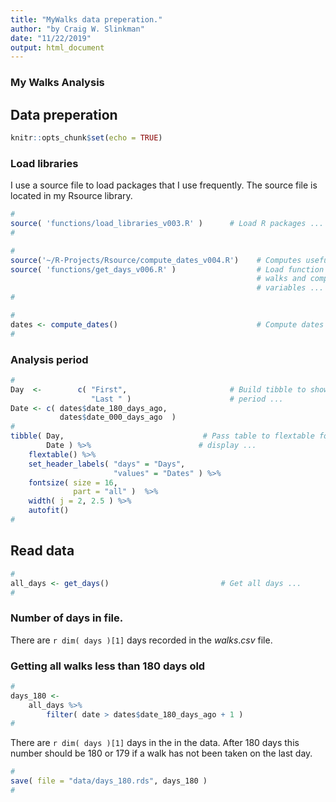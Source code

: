 ```yaml
---
title: "MyWalks data preperation."
author: "by Craig W. Slinkman"
date: "11/22/2019"
output: html_document
---
```


### My Walks Analysis 

## Data preperation  

```r
knitr::opts_chunk$set(echo = TRUE)
```

### Load libraries 
I use a source file to load packages that I use frequently.  The source file is
located in my Rsource library.


```r
#
source( 'functions/load_libraries_v003.R' )      # Load R packages ...
#
```

```r
#
source('~/R-Projects/Rsource/compute_dates_v004.R')    # Computes useful dates ...
source( 'functions/get_days_v006.R' )                  # Load function to read ...
                                                       # walks and compute derived
                                                       # variables ...
#
```

```r
#
dates <- compute_dates()                               # Compute dates lilely to be                                                           # frquently used ...
#
```
              
### Analysis period 
 
```r
#
Day  <-        c( "First",                       # Build tibble to show analysis
                  "Last " )                      # period ...
Date <- c( dates$date_180_days_ago,      
           dates$date_000_days_ago  )
#
tibble( Day,                               # Pass table to flextable for
        Date ) %>%                        # display ...
    flextable() %>% 
    set_header_labels( "days" = "Days",
                       "values" = "Dates" ) %>% 
    fontsize( size = 16,
              part = "all" )  %>% 
    width( j = 2, 2.5 ) %>% 
    autofit()
#
```
 
## Read data 

```r
#
all_days <- get_days()                         # Get all days ...
#
```

### Number of days in file.

There are `r dim( days )[1]` days recorded in the $walks.csv$ file. 

### Getting all walks less than 180 days old

```r
#
days_180 <- 
    all_days %>% 
        filter( date > dates$date_180_days_ago + 1 )
#
```



There are `r dim( days )[1]` days in the in the data.  After 180 days this number should be 180 or 179 if a walk has not been taken on the last day.



```r
#
save( file = "data/days_180.rds", days_180 )          
#
```




